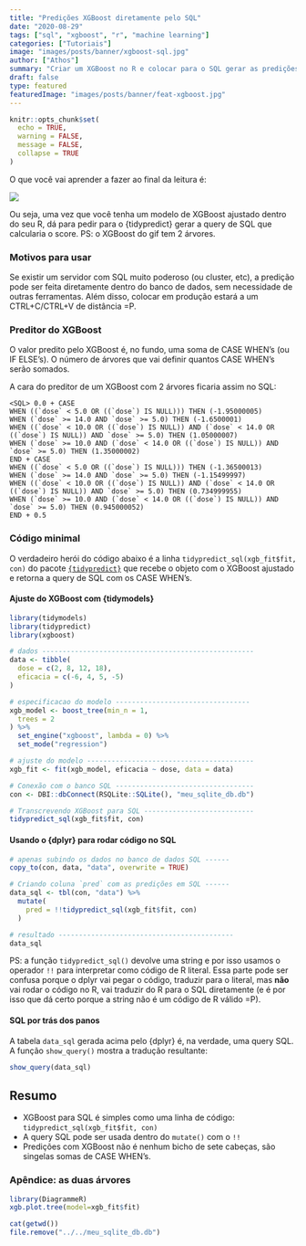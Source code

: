 ```yaml
---
title: "Predições XGBoost diretamente pelo SQL"
date: "2020-08-29"
tags: ["sql", "xgboost", "r", "machine learning"]
categories: ["Tutoriais"]
image: "images/posts/banner/xgboost-sql.jpg"
author: ["Athos"]
summary: "Criar um XGBoost no R e colocar para o SQL gerar as predições em uma linha de código com o {tidypredict}."
draft: false
type: featured
featuredImage: "images/posts/banner/feat-xgboost.jpg"
---
```


```r
knitr::opts_chunk$set(
  echo = TRUE,
  warning = FALSE, 
  message = FALSE, 
  collapse = TRUE
)
```

O que você vai aprender a fazer ao final da leitura é:

<img src = "/images/posts/conteudo/xgboost-sql/xgboost_para_sql.gif">

Ou seja, uma vez que você tenha um modelo de XGBoost ajustado dentro do seu R, dá para pedir para o {tidypredict} gerar a query de SQL que calcularia o score. PS: o XGBoost do gif tem 2 árvores. 

### Motivos para usar

Se existir um servidor com SQL muito poderoso (ou cluster, etc), a predição pode ser feita diretamente dentro do banco de dados, sem necessidade de outras ferramentas. Além disso, colocar em produção estará a um CTRL+C/CTRL+V de distância =P.

### Preditor do XGBoost

O valor predito pelo XGBoost é, no fundo, uma soma de CASE WHEN's (ou IF ELSE's). O número de árvores que vai definir quantos CASE WHEN's serão somados.

A cara do preditor de um XGBoost com 2 árvores ficaria assim  no SQL:


```
<SQL> 0.0 + CASE
WHEN ((`dose` < 5.0 OR ((`dose`) IS NULL))) THEN (-1.95000005)
WHEN (`dose` >= 14.0 AND `dose` >= 5.0) THEN (-1.6500001)
WHEN ((`dose` < 10.0 OR ((`dose`) IS NULL)) AND (`dose` < 14.0 OR ((`dose`) IS NULL)) AND `dose` >= 5.0) THEN (1.05000007)
WHEN (`dose` >= 10.0 AND (`dose` < 14.0 OR ((`dose`) IS NULL)) AND `dose` >= 5.0) THEN (1.35000002)
END + CASE
WHEN ((`dose` < 5.0 OR ((`dose`) IS NULL))) THEN (-1.36500013)
WHEN (`dose` >= 14.0 AND `dose` >= 5.0) THEN (-1.15499997)
WHEN ((`dose` < 10.0 OR ((`dose`) IS NULL)) AND (`dose` < 14.0 OR ((`dose`) IS NULL)) AND `dose` >= 5.0) THEN (0.734999955)
WHEN (`dose` >= 10.0 AND (`dose` < 14.0 OR ((`dose`) IS NULL)) AND `dose` >= 5.0) THEN (0.945000052)
END + 0.5
```

### Código minimal

O verdadeiro herói do código abaixo é a linha `tidypredict_sql(xgb_fit$fit, con)` do pacote [`{tidypredict}`](https://tidypredict.tidymodels.org/) que recebe o objeto com o XGBoost ajustado e retorna a query de SQL com os CASE WHEN's.

#### Ajuste do XGBoost com {tidymodels}

```r
library(tidymodels)
library(tidypredict)
library(xgboost)

# dados ----------------------------------------------------
data <- tibble(
  dose = c(2, 8, 12, 18),
  eficacia = c(-6, 4, 5, -5)
)

# especificacao do modelo ---------------------------------
xgb_model <- boost_tree(min_n = 1, 
  trees = 2
) %>%
  set_engine("xgboost", lambda = 0) %>%
  set_mode("regression")

# ajuste do modelo -----------------------------------------
xgb_fit <- fit(xgb_model, eficacia ~ dose, data = data)

# Conexão com o banco SQL ----------------------------------
con <- DBI::dbConnect(RSQLite::SQLite(), "meu_sqlite_db.db")

# Transcrevendo XGBoost para SQL ---------------------------
tidypredict_sql(xgb_fit$fit, con)
```

#### Usando o {dplyr} para rodar código no SQL

```r
# apenas subindo os dados no banco de dados SQL ------
copy_to(con, data, "data", overwrite = TRUE)

# Criando coluna `pred` com as predições em SQL ------
data_sql <- tbl(con, "data") %>%
  mutate(
    pred = !!tidypredict_sql(xgb_fit$fit, con)
  )

# resultado -------------------------------------------
data_sql
```

PS: a função `tidypredict_sql()` devolve uma string e por isso usamos o operador `!!` para interpretar como código de R literal. Essa parte pode ser confusa porque o dplyr vai pegar o código, traduzir para o literal, mas **não** vai rodar o código no R, vai traduzir do R para o SQL diretamente (e é por isso que dá certo porque a string não é um código de R válido =P).

####  SQL por trás dos panos

A tabela `data_sql` gerada acima pelo {dplyr} é, na verdade, uma query SQL. A função `show_query()` mostra a tradução resultante:

```r
show_query(data_sql)
```

## Resumo

- XGBoost para SQL é simples como uma linha de código: `tidypredict_sql(xgb_fit$fit, con)`
- A query SQL pode ser usada dentro do `mutate()` com o `!!`
- Predições com XGBoost não é nenhum bicho de sete cabeças, são singelas somas de CASE WHEN's.

### Apêndice: as duas árvores

```r
library(DiagrammeR)
xgb.plot.tree(model=xgb_fit$fit)
```

```r
cat(getwd())
file.remove("../../meu_sqlite_db.db")
```

